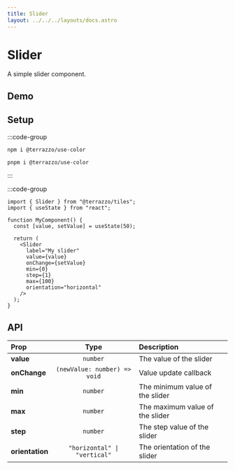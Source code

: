 ```yaml
---
title: Slider
layout: ../../../layouts/docs.astro
---
```



# Slider

A simple slider component.

## Demo

<DemoSlider client:load />

## Setup

:::code-group

```sh npm
npm i @terrazzo/use-color
```

```sh pnpm
pnpm i @terrazzo/use-color
```

:::

:::code-group

```tsx MyComponent.tsx
import { Slider } from "@terrazzo/tiles";
import { useState } from "react";

function MyComponent() {
  const [value, setValue] = useState(50);

  return (
    <Slider
      label="My slider"
      value={value}
      onChange={setValue}
      min={0}
      step={1}
      max={100}
      orientation="horizontal"
    />
  );
}
```

## API

| Prop            |             Type             | Description                     |
| :-------------- | :--------------------------: | :------------------------------ |
| **value**       |           `number`           | The value of the slider         |
| **onChange**    | `(newValue: number) => void` | Value update callback           |
| **min**         |           `number`           | The minimum value of the slider |
| **max**         |           `number`           | The maximum value of the slider |
| **step**        |           `number`           | The step value of the slider    |
| **orientation** | `"horizontal" \| "vertical"` | The orientation of the slider   |
